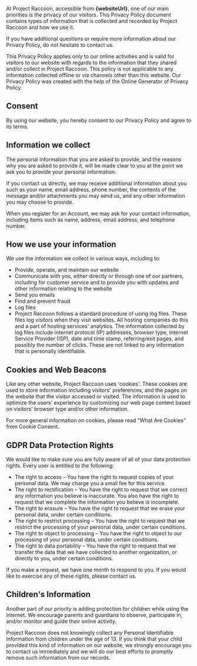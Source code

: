 At Project Raccoon, accessible from <strong>{websiteUrl}</strong>, one of our
main priorities is the privacy of our visitors. This Privacy Policy document
contains types of information that is collected and recorded by Project
Raccoon and how we use it.

If you have additional questions or require more information about our Privacy
Policy, do not hesitate to contact us.

This Privacy Policy applies only to our online activities and is valid for
visitors to our website with regards to the information that they shared and/or
collect in Project Raccoon. This policy is not applicable to any information
collected offline or via channels other than this website. Our Privacy Policy
was created with the help of the Online Generator of Privacy Policy.

## Consent

By using our website, you hereby consent to our Privacy Policy and agree to its
terms.

## Information we collect

The personal information that you are asked to provide, and the reasons why you
are asked to provide it, will be made clear to you at the point we ask you to
provide your personal information.

If you contact us directly, we may receive additional information about you such
as your name, email address, phone number, the contents of the message and/or
attachments you may send us, and any other information you may choose to
provide.

When you register for an Account, we may ask for your contact information,
including items such as name, address, email address, and telephone number.

## How we use your information

We use the information we collect in various ways, including to:

- Provide, operate, and maintain our website
- Communicate with you, either directly or through one of our partners,
  including for customer service and to provide you with updates and other
  information relating to the website
- Send you emails
- Find and prevent fraud
- Log files
- Project Raccoon follows a standard procedure of using log files. These files
  log visitors when they visit websites. All hosting companies do this and a part
  of hosting services' analytics. The information collected by log files include
  internet protocol (IP) addresses, browser type, Internet Service Provider (ISP),
  date and time stamp, referring/exit pages, and possibly the number of clicks.
  These are not linked to any information that is personally identifiable.

## Cookies and Web Beacons

Like any other website, Project Raccoon uses 'cookies'. These cookies are used
to store information including visitors' preferences, and the pages on the
website that the visitor accessed or visited. The information is used to
optimize the users' experience by customizing our web page content based on
visitors' browser type and/or other information.

For more general information on cookies, please read "What Are Cookies" from
Cookie Consent.

## GDPR Data Protection Rights

We would like to make sure you are fully aware of all of your data protection
rights. Every user is entitled to the following:

- The right to access – You have the right to request copies of your personal
  data. We may charge you a small fee for this service.
- The right to rectification – You have the right to request that we correct any
  information you believe is inaccurate. You also have the right to request that
  we complete the information you believe is incomplete.
- The right to erasure – You have the right to request that we erase your
  personal data, under certain conditions.
- The right to restrict processing – You have the right to request that we
  restrict the processing of your personal data, under certain conditions.
- The right to object to processing – You have the right to object to our
  processing of your personal data, under certain conditions.
- The right to data portability – You have the right to request that we transfer
  the data that we have collected to another organization, or directly to you,
  under certain conditions.

If you make a request, we have one month to respond to you. If you would like to
exercise any of these rights, please contact us.

## Children's Information

Another part of our priority is adding protection for children while using the
internet. We encourage parents and guardians to observe, participate in, and/or
monitor and guide their online activity.

Project Raccoon does not knowingly collect any Personal Identifiable Information
from children under the age of 13. If you think that your child provided this
kind of information on our website, we strongly encourage you to contact us
immediately and we will do our best efforts to promptly remove such information
from our records.
